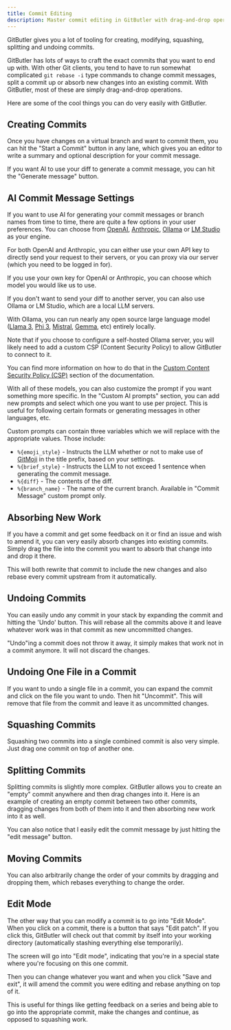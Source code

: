 ```yaml
---
title: Commit Editing
description: Master commit editing in GitButler with drag-and-drop operations for creating, modifying, squashing, and splitting commits.
---
```



GitButler gives you a lot of tooling for creating, modifying, squashing, splitting and undoing commits.

GitButler has lots of ways to craft the exact commits that you want to end up with. With other Git clients, you tend to have to run somewhat complicated `git rebase -i` type commands to change commit messages, split a commit up or absorb new changes into an existing commit. With GitButler, most of these are simply drag-and-drop operations.

Here are some of the cool things you can do very easily with GitButler.

## Creating Commits

Once you have changes on a virtual branch and want to commit them, you can hit the "Start a Commit" button in any lane, which gives you an editor to write a summary and optional description for your commit message.

<ImageSection
  className="mx-auto"
  src="https://gitbutler-docs-images-public.s3.us-east-1.amazonaws.com/commit-edit.png"
  width="800"
  height="600"
  subtitle="Crafting a commit message with our advanced floating mode editor"
/>

If you want AI to use your diff to generate a commit message, you can hit the "Generate message" button.

## AI Commit Message Settings

If you want to use AI for generating your commit messages or branch names from time to time, there are quite a few options in your user preferences. You can choose from [OpenAI](https://platform.openai.com/), [Anthropic](https://www.anthropic.com/), [Ollama](https://www.ollama.com/) or [LM Studio](https://lmstudio.ai/) as your engine.

For both OpenAI and Anthropic, you can either use your own API key to directly send your request to their servers, or you can proxy via our server (which you need to be logged in for).

<ImageSection alt="AI Commit Settings" src="/commits-02.png" />

If you use your own key for OpenAI or Anthropic, you can choose which model you would like us to use.

<ImageSection alt="AI Commit Settings" src="/commits-03.png" />

If you don't want to send your diff to another server, you can also use Ollama or LM Studio, which are a local LLM servers.

With Ollama, you can run nearly any open source large language model ([Llama 3](https://www.ollama.com/library/llama3), [Phi 3](https://www.ollama.com/library/phi3), [Mistral](https://www.ollama.com/library/mistral), [Gemma](https://www.ollama.com/library/gemma), etc) entirely locally.

Note that if you choose to configure a self-hosted Ollama server, you will likely need to add a custom CSP (Content Security Policy) to allow GitButler to connect to it.

You can find more information on how to do that in the [Custom Content Security Policy (CSP)](/troubleshooting/custom-csp) section of the documentation.

With all of these models, you can also customize the prompt if you want something more specific. In the "Custom AI prompts" section, you can add new prompts and select which one you want to use per project. This is useful for following certain formats or generating messages in other languages, etc.

<ImageSection alt="AI Commit Settings" src="/commits-04.png" />

Custom prompts can contain three variables which we will replace with the appropriate values. Those include:

- `%{emoji_style}` - Instructs the LLM whether or not to make use of [GitMoji](https://gitmoji.dev) in the title prefix, based on your settings.
- `%{brief_style}` - Instructs the LLM to not exceed 1 sentence when generating the commit message.
- `%{diff}` - The contents of the diff.
- `%{branch_name}` - The name of the current branch. Available in "Commit Message" custom prompt only.

## Absorbing New Work

If you have a commit and get some feedback on it or find an issue and wish to amend it, you can very easily absorb changes into existing commits. Simply drag the file into the commit you want to absorb that change into and drop it there.

This will both rewrite that commit to include the new changes and also rebase every commit upstream from it automatically.

<ImageSection
  className="mx-auto"
  src="https://gitbutler-docs-images-public.s3.us-east-1.amazonaws.com/absorb-work.gif"
  width="800"
  height="600"
  subtitle="Assigning work on a file to a lane, then into an existing commit"
/>

## Undoing Commits

You can easily undo any commit in your stack by expanding the commit and hitting the 'Undo' button. This will rebase all the commits above it and leave whatever work was in that commit as new uncommitted changes.

<Callout>
  "Undo"ing a commit does not throw it away, it simply makes that work not in a commit anymore. It
  will not discard the changes.
</Callout>

<ImageSection
  className="mx-auto"
  src="https://gitbutler-docs-images-public.s3.us-east-1.amazonaws.com/undoing-commits.gif"
  width="800"
  height="600"
  subtitle="Undoing a commit in GitButler"
/>

## Undoing One File in a Commit

If you want to undo a single file in a commit, you can expand the commit and click on the file you want to undo. Then hit "Uncommit". This will remove that file from the commit and leave it as uncommitted changes.

<ImageSection
  className="mx-auto"
  src="https://gitbutler-docs-images-public.s3.us-east-1.amazonaws.com/undoing-file-then-redoing.gif"
  width="800"
  height="600"
  subtitle="Uncommitting a file, then adding it back into the commit"
/>

## Squashing Commits

Squashing two commits into a single combined commit is also very simple. Just drag one commit on top of another one.

<ImageSection
  className="mx-auto"
  src="https://gitbutler-docs-images-public.s3.us-east-1.amazonaws.com/squashing.gif"
  width="800"
  height="600"
  subtitle="Squash commits together by dragging and dropping"
/>

## Splitting Commits

Splitting commits is slightly more complex. GitButler allows you to create an "empty" commit anywhere and then drag changes into it. Here is an example of creating an empty commit between two other commits, dragging changes from both of them into it and then absorbing new work into it as well.

<ImageSection
  className="mx-auto"
  src="https://gitbutler-docs-images-public.s3.us-east-1.amazonaws.com/splitting.gif"
  width="800"
  height="600"
  subtitle="Splitting commits by adding an empty commit and dragging changes into it"
/>

You can also notice that I easily edit the commit message by just hitting the "edit message" button.

## Moving Commits

You can also arbitrarily change the order of your commits by dragging and dropping them, which rebases everything to change the order.

<ImageSection
  className="mx-auto"
  src="https://gitbutler-docs-images-public.s3.us-east-1.amazonaws.com/reorder.gif"
  width="800"
  height="600"
  subtitle="Reordering commits in a branch"
/>

## Edit Mode

The other way that you can modify a commit is to go into "Edit Mode". When you click on a commit, there is a button that says "Edit patch". If you click this, GitButler will check out that commit by itself into your working directory (automatically stashing everything else temporarily).

The screen will go into "Edit mode", indicating that you're in a special state where you're focusing on this one commit.

<ImageSection
  className="mx-auto"
  src="https://gitbutler-docs-images-public.s3.us-east-1.amazonaws.com/edit-mode.gif"
  width="800"
  height="600"
  subtitle="Going into edit mode to directly edit the state of a commit"
/>

Then you can change whatever you want and when you click "Save and exit", it will amend the commit you were editing and rebase anything on top of it.

This is useful for things like getting feedback on a series and being able to go into the appropriate commit, make the changes and continue, as opposed to squashing work.
